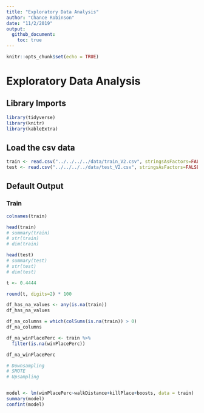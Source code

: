 ```yaml
---
title: "Exploratory Data Analysis"
author: "Chance Robinson"
date: "11/2/2019"
output: 
  github_document:
    toc: true
---
```


```r
knitr::opts_chunk$set(echo = TRUE)
```


# Exploratory Data Analysis

## Library Imports


```r
library(tidyverse)
library(knitr)
library(kableExtra)
```

## Load the csv data

```r
train <- read.csv("../../../../data/train_V2.csv", stringsAsFactors=FALSE)
test <- read.csv("../../../../data/test_V2.csv", stringsAsFactors=FALSE)

```


## Default Output

### Train

```r
colnames(train)
```


```r
head(train)
# summary(train)
# str(train)
# dim(train)
```



```r
head(test)
# summary(test)
# str(test)
# dim(test)
```


```r

t <- 0.4444

round(t, digits=2) * 100

```

```r
df_has_na_values <- any(is.na(train))
df_has_na_values

df_na_columns = which(colSums(is.na(train)) > 0)
df_na_columns

df_na_winPlacePerc <- train %>%
  filter(is.na(winPlacePerc))

df_na_winPlacePerc
```

```r

# Downsampling
# SMOTE
# Upsampling


model <- lm(winPlacePerc~walkDistance+killPlace+boosts, data = train)
summary(model)
confint(model)
```

